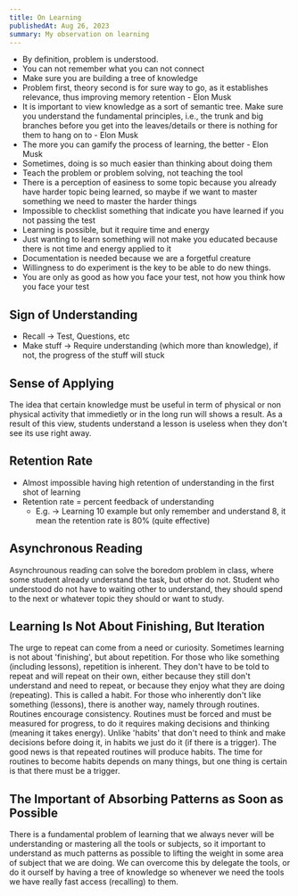 ```yaml
---
title: On Learning
publishedAt: Aug 26, 2023
summary: My observation on learning
---
```


- By definition, problem is understood.
- You can not remember what you can not connect
- Make sure you are building a tree of knowledge
- Problem first, theory second is for sure way to go, as it establishes relevance, thus improving memory retention - Elon Musk
- It is important to view knowledge as a sort of semantic tree. Make sure you understand the fundamental principles, i.e., the trunk and big branches before you get into the leaves/details or there is nothing for them to hang on to - Elon Musk
- The more you can gamify the process of learning, the better - Elon Musk
- Sometimes, doing is so much easier than thinking about doing them
- Teach the problem or problem solving, not teaching the tool
- There is a perception of easiness to some topic because you already have harder topic being learned, so maybe if we want to master something we need to master the harder things
- Impossible to checklist something that indicate you have learned if you not passing the test
- Learning is possible, but it require time and energy
- Just wanting to learn something will not make you educated because there is not time and energy applied to it
- Documentation is needed because we are a forgetful creature
- Willingness to do experiment is the key to be able to do new things.
- You are only as good as how you face your test, not how you think how you face your test

## Sign of Understanding

- Recall → Test, Questions, etc
- Make stuff → Require understanding (which more than knowledge), if not, the progress of the stuff will stuck

## Sense of Applying

The idea that certain knowledge must be useful in term of physical or non physical activity that immedietly or in the long run will shows a result. As a result of this view, students understand a lesson is useless when they don't see its use right away.

## Retention Rate

- Almost impossible having high retention of understanding in the first shot of learning
- Retention rate = percent feedback of understanding
  - E.g. → Learning 10 example but only remember and understand 8, it mean the retention rate is 80% (quite effective)

## **Asynchronous Reading**

Asynchrounous reading can solve the boredom problem in class, where some student already understand the task, but other do not. Student who understood do not have to waiting other to understand, they should spend to the next or whatever topic they should or want to study.

## Learning Is Not About Finishing, But Iteration

The urge to repeat can come from a need or curiosity. Sometimes learning is not about 'finishing', but about repetition. For those who like something (including lessons), repetition is inherent. They don't have to be told to repeat and will repeat on their own, either because they still don't understand and need to repeat, or because they enjoy what they are doing (repeating). This is called a habit. For those who inherently don't like something (lessons), there is another way, namely through routines. Routines encourage consistency. Routines must be forced and must be measured for progress, to do it requires making decisions and thinking (meaning it takes energy). Unlike 'habits' that don't need to think and make decisions before doing it, in habits we just do it (if there is a trigger). The good news is that repeated routines will produce habits. The time for routines to become habits depends on many things, but one thing is certain is that there must be a trigger.

## The Important of Absorbing Patterns as Soon as Possible

There is a fundamental problem of learning that we always never will be understanding or mastering all the tools or subjects, so it important to understand as much patterns as possible to lifting the weight in some area of subject that we are doing. We can overcome this by delegate the tools, or do it ourself by having a tree of knowledge so whenever we need the tools we have really fast access (recalling) to them.
